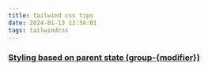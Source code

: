 ```yaml
---
title: tailwind css tips
date: 2024-01-13 12:34:01
tags: tailwindcss
---
```

### [Styling based on parent state (group-{modifier})](https://tailwindcss.com/docs/hover-focus-and-other-states#styling-based-on-parent-state)
